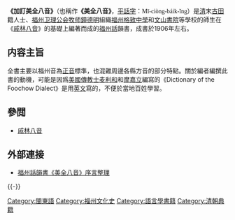 {{infobox Book
| name           = 加訂美全八音<br>{{small|(美全八音)}}
| orig title     =  
| translator     =
| image          = 
| author         = 鐘德明 主編
| cover_artist   = 
| country        = [[中國|中國]]
| language       = [[中文|中文]]
| genre          = 音韻圖學
| publisher      =  
| release_date   = 1906年左右
| media_type     = [[線裝書|線裝書]]
| pages          = 
}}

'''《加訂美全八音》'''（也稱作'''《美全八音》'''，[[平話字|平話字]]：<font face="Lucida Sans Unicode">Mī-ciòng-báik-ĭng</font>）是[[清代|清]]末[[古田|古田]]籍人士、[[福州|福州]][[卫理公会|卫理公会]][[牧师|牧师]][[鐘德明|鐘德明]]組織[[福州格致中學|福州格致中學]]和[[文山書院|文山書院]]等學校的師生在《[[戚林八音|戚林八音]]》的基礎上編著而成的[[福州話|福州話]]韻書，成書於1906年左右。

==内容主旨==
全書主要以福州音為[[正音|正音]]標準，也混雜周邊各縣方音的部分特點。關於編者編撰此書的動機，可能是因爲[[美國|美國]][[傳教士|傳教士]][[麦利和|麦利和]]和[[摩嘉立|摩嘉立]]編寫的《Dictionary of the Foochow Dialect》是用[[英文|英文]]寫的，不便於當地百姓學習。

==參閲==
*[[戚林八音|戚林八音]]

==外部連接==
*[https://zhuanlan.zhihu.com/p/96448334 福州話韻書《美全八音》序言整理] {{Wayback|url=https://zhuanlan.zhihu.com/p/96448334 |date=20220130132507 }}
{{-}}
{{lang-stub}}

[[Category:閩東語|Category:閩東語]]
[[Category:福州文化史|Category:福州文化史]]
[[Category:語言學書籍|Category:語言學書籍]]
[[Category:清朝典籍|Category:清朝典籍]]